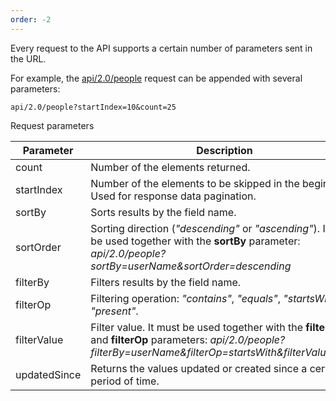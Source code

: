 ```yaml
---
order: -2
---
```

Every request to the API supports a certain number of parameters sent in the URL.

For example, the [api/2.0/people](/portals/method/people/get/api/2.0/people) request can be appended with several parameters:

```
api/2.0/people?startIndex=10&count=25
```

Request parameters

| Parameter    | Description                                                                                                                                                         |
| ------------ | ------------------------------------------------------------------------------------------------------------------------------------------------------------------- |
| count        | Number of the elements returned.                                                                                                                                    |
| startIndex   | Number of the elements to be skipped in the beginning. Used for response data pagination.                                                                           |
| sortBy       | Sorts results by the field name.                                                                                                                                    |
| sortOrder    | Sorting direction (*"descending"* or *"ascending"*). It must be used together with the **sortBy** parameter: *api/2.0/people?sortBy=userName\&sortOrder=descending* |
| filterBy     | Filters results by the field name.                                                                                                                                  |
| filterOp     | Filtering operation: *"contains"*, *"equals"*, *"startsWith"*, *"present"*.                                                                                         |
| filterValue  | Filter value. It must be used together with the **filterBy** and **filterOp** parameters: *api/2.0/people?filterBy=userName\&filterOp=startsWith\&filterValue=Alex* |
| updatedSince | Returns the values updated or created since a certain period of time.                                                                                               |
